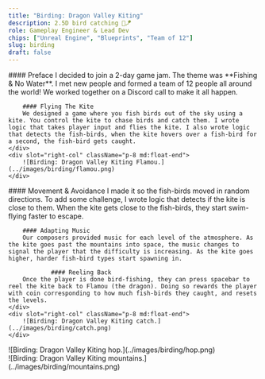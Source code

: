 ```yaml
---
title: "Birding: Dragon Valley Kiting"
description: 2.5D bird catching 🐉🪁
role: Gameplay Engineer & Lead Dev
chips: ["Unreal Engine", "Blueprints", "Team of 12"]
slug: birding
draft: false
---
```




<TwoColumn>
    <div slot="left-col">
        #### Preface
        I decided to join a 2-day game jam. The theme was **Fishing & No Water**. I met new people and formed a team of 12 people all around the world! We worked together on a Discord call to make it all happen.

        #### Flying The Kite
        We designed a game where you fish birds out of the sky using a kite. You control the kite to chase birds and catch them. I wrote logic that takes player input and flies the kite. I also wrote logic that detects the fish-birds, when the kite hovers over a fish-bird for a second, the fish-bird gets caught.
    </div>
    <div slot="right-col" className="p-8 md:float-end">
        ![Birding: Dragon Valley Kiting Flamou.](../images/birding/flamou.png)
    </div>
</TwoColumn>

<TwoColumn>
    <div slot="left-col">
        #### Movement & Avoidance
        I made it so the fish-birds moved in random directions. To add some challenge, I wrote logic that detects if the kite is close to them. When the kite gets close to the fish-birds, they start swim-flying faster to escape.

        #### Adapting Music
        Our composers provided music for each level of the atmosphere. As the kite goes past the mountains into space, the music changes to signal the player that the difficulty is increasing. As the kite goes higher, harder fish-bird types start spawning in.

                #### Reeling Back
        Once the player is done bird-fishing, they can press spacebar to reel the kite back to Flamou (the dragon). Doing so rewards the player with coin corresponding to how much fish-birds they caught, and resets the levels.
    </div>
    <div slot="right-col" className="p-8 md:float-end">
        ![Birding: Dragon Valley Kiting catch.](../images/birding/catch.png)
    </div>
</TwoColumn>

<TwoColumn>
    <div slot="left-col" className="p-8">
                ![Birding: Dragon Valley Kiting hop.](../images/birding/hop.png)
    </div>
    <div slot="right-col" className="p-8 md:float-end">
        ![Birding: Dragon Valley Kiting mountains.](../images/birding/mountains.png)
    </div>
</TwoColumn>